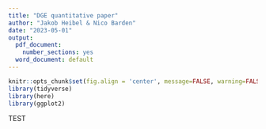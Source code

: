 ```yaml
---
title: "DGE quantitative paper"
author: "Jakob Heibel & Nico Barden"
date: "2023-05-01"
output:
  pdf_document:
    number_sections: yes
  word_document: default
---
```


```r
knitr::opts_chunk$set(fig.align = 'center', message=FALSE, warning=FALSE)
library(tidyverse)
library(here)
library(ggplot2)
```

TEST